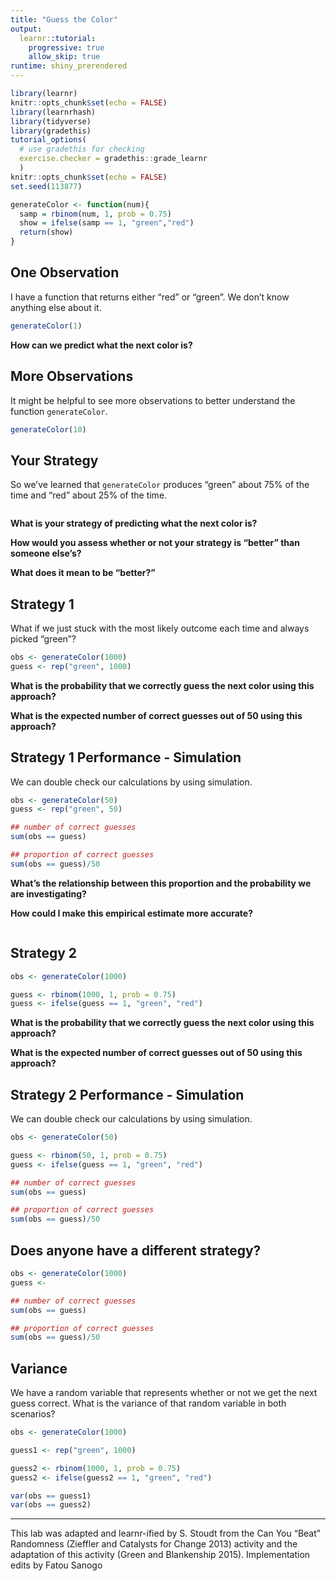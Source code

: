 ```yaml
---
title: "Guess the Color"
output: 
  learnr::tutorial:
    progressive: true
    allow_skip: true
runtime: shiny_prerendered
---
```



```r
library(learnr)
knitr::opts_chunk$set(echo = FALSE)
library(learnrhash)
library(tidyverse)
library(gradethis)
tutorial_options(
  # use gradethis for checking
  exercise.checker = gradethis::grade_learnr
  )
knitr::opts_chunk$set(echo = FALSE)
set.seed(113877)

generateColor <- function(num){
  samp = rbinom(num, 1, prob = 0.75)
  show = ifelse(samp == 1, "green","red")
  return(show)
}
```

## One Observation

I have a function that returns either "red" or "green". We don't know anything else about it. 

```r
generateColor(1)
```

**How can we predict what the next color is?**

## More Observations

It might be helpful to see more observations to better understand the function `generateColor`.

```r
generateColor(10)
```


## Your Strategy

So we've learned that `generateColor` produces "green" about 75% of the time and "red" about 25% of the time. 

```r


```

**What is your strategy of predicting what the next color is?**

**How would you assess whether or not your strategy is "better" than someone else's?**

**What does it mean to be "better?"**


## Strategy 1

What if we just stuck with the most likely outcome each time and always picked "green"?

```r
obs <- generateColor(1000)
guess <- rep("green", 1000)
```

**What is the probability that we correctly guess the next color using this approach?**

**What is the expected number of correct guesses out of 50 using this approach?**

## Strategy 1 Performance - Simulation

We can double check our calculations by using simulation. 

```r
obs <- generateColor(50)
guess <- rep("green", 50)

## number of correct guesses
sum(obs == guess)

## proportion of correct guesses
sum(obs == guess)/50
```

**What's the relationship between this proportion and the probability we are investigating?**

**How could I make this empirical estimate more accurate?**

```r

```

## Strategy 2

```r
obs <- generateColor(1000)

guess <- rbinom(1000, 1, prob = 0.75)
guess <- ifelse(guess == 1, "green", "red")
```


**What is the probability that we correctly guess the next color using this approach?**

**What is the expected number of correct guesses out of 50 using this approach?**


## Strategy 2 Performance - Simulation

We can double check our calculations by using simulation. 

```r
obs <- generateColor(50)

guess <- rbinom(50, 1, prob = 0.75)
guess <- ifelse(guess == 1, "green", "red")

## number of correct guesses
sum(obs == guess)

## proportion of correct guesses
sum(obs == guess)/50
```

## Does anyone have a different strategy?

```r
obs <- generateColor(1000)
guess <-

## number of correct guesses
sum(obs == guess)

## proportion of correct guesses
sum(obs == guess)/50
```

## Variance

We have a random variable that represents whether or not we get the next guess correct. What is the variance of that random variable in both scenarios?

```r
obs <- generateColor(1000)

guess1 <- rep("green", 1000)

guess2 <- rbinom(1000, 1, prob = 0.75)
guess2 <- ifelse(guess2 == 1, "green", "red")

var(obs == guess1)
var(obs == guess2)
```



* * *

This lab was adapted and learnr-ified by S. Stoudt from the Can You "Beat" Randomness (Zieffler and Catalysts for Change 2013) activity and the adaptation of this activity (Green and Blankenship 2015). Implementation edits by Fatou Sanogo



